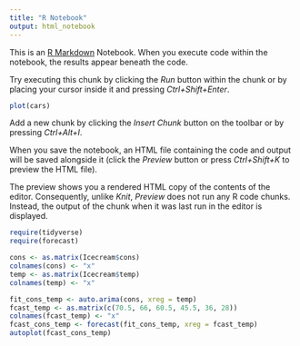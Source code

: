 ```yaml
---
title: "R Notebook"
output: html_notebook
---
```


This is an [R Markdown](http://rmarkdown.rstudio.com) Notebook. When you execute code within the notebook, the results appear beneath the code. 

Try executing this chunk by clicking the *Run* button within the chunk or by placing your cursor inside it and pressing *Ctrl+Shift+Enter*. 

```r
plot(cars)
```

Add a new chunk by clicking the *Insert Chunk* button on the toolbar or by pressing *Ctrl+Alt+I*.

When you save the notebook, an HTML file containing the code and output will be saved alongside it (click the *Preview* button or press *Ctrl+Shift+K* to preview the HTML file).

The preview shows you a rendered HTML copy of the contents of the editor. Consequently, unlike *Knit*, *Preview* does not run any R code chunks. Instead, the output of the chunk when it was last run in the editor is displayed.

```r
require(tidyverse)
require(forecast)

cons <- as.matrix(Icecream$cons) 
colnames(cons) <- "x"
temp <- as.matrix(Icecream$temp)
colnames(temp) <- "x"

fit_cons_temp <- auto.arima(cons, xreg = temp)
fcast_temp <- as.matrix(c(70.5, 66, 60.5, 45.5, 36, 28))
colnames(fcast_temp) <- "x"
fcast_cons_temp <- forecast(fit_cons_temp, xreg = fcast_temp)
autoplot(fcast_cons_temp)

```